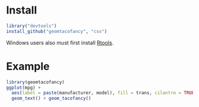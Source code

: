 # Install 

```r
library("devtools")
install_github("geomtacofancy", "csv")
```

Windows users also must first install
[Rtools](http://cran.rstudio.com/bin/windows/Rtools/).
 
# Example

```r
library(geomtacofancy)
ggplot(mpg) +
  aes(label = paste(manufacturer, model), fill = trans, cilantro = TRUE, x = hwy, y = cty) +
  geom_text() + geom_tacofancy()
```
